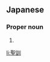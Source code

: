 ==Japanese==
{{ja-kanjitab|きよ|のり}}

===Proper noun===
{{ja-pos|proper|きよのり}}

# {{given name|male|lang=ja|sort=きよのり}}

[[li:聖訓]]